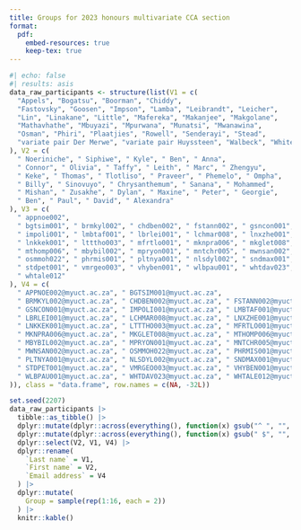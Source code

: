 ```yaml
---
title: Groups for 2023 honours multivariate CCA section
format:
  pdf:
    embed-resources: true
    keep-tex: true
---
```


```r
#| echo: false
#| results: asis
data_raw_participants <- structure(list(V1 = c(
  "Appels", "Bogatsu", "Boorman", "Chiddy",
  "Fastovsky", "Goosen", "Impson", "Lamba", "Leibrandt", "Leicher",
  "Lin", "Linakane", "Little", "Mafereka", "Makanjee", "Makgolane",
  "Mathavhathe", "Mbuyazi", "Mpurwana", "Munatsi", "Mwanawina",
  "Osman", "Phiri", "Plaatjies", "Rowell", "Senderayi", "Stead",
  "variate pair Der Merwe", "variate pair Huyssteen", "Walbeck", "White", "Whittaker"
), V2 = c(
  " Noeriniche", " Siphiwe", " Kyle", " Ben", " Anna",
  " Connor", " Olivia", " Taffy", " Leith", " Marc", " Zhengyu",
  " Keke", " Thomas", " Tlotliso", " Praveer", " Phemelo", " Ompha",
  " Billy", " Sinovuyo", " Chrysanthemum", " Sanana", " Mohammed",
  " Mishan", " Zusakhe", " Dylan", " Maxine", " Peter", " Georgie",
  " Ben", " Paul", " David", " Alexandra"
), V3 = c(
  " appnoe002",
  " bgtsim001", " brmkyl002", " chdben002", " fstann002", " gsncon001",
  " impoli001", " lmbtaf001", " lbrlei001", " lchmar008", " lnxzhe001",
  " lnkkek001", " ltttho003", " mfrtlo001", " mknpra006", " mkglet008",
  " mthomp006", " mbybil002", " mpryon001", " mntchr005", " mwnsan002",
  " osmmoh022", " phrmis001", " pltnya001", " nlsdyl002", " sndmax001",
  " stdpet001", " vmrgeo003", " vhyben001", " wlbpau001", " whtdav023",
  " whtale012"
), V4 = c(
  " APPNOE002@myuct.ac.za", " BGTSIM001@myuct.ac.za",
  " BRMKYL002@myuct.ac.za", " CHDBEN002@myuct.ac.za", " FSTANN002@myuct.ac.za",
  " GSNCON001@myuct.ac.za", " IMPOLI001@myuct.ac.za", " LMBTAF001@myuct.ac.za",
  " LBRLEI001@myuct.ac.za", " LCHMAR008@myuct.ac.za", " LNXZHE001@myuct.ac.za",
  " LNKKEK001@myuct.ac.za", " LTTTHO003@myuct.ac.za", " MFRTLO001@myuct.ac.za",
  " MKNPRA006@myuct.ac.za", " MKGLET008@myuct.ac.za", " MTHOMP006@myuct.ac.za",
  " MBYBIL002@myuct.ac.za", " MPRYON001@myuct.ac.za", " MNTCHR005@myuct.ac.za",
  " MWNSAN002@myuct.ac.za", " OSMMOH022@myuct.ac.za", " PHRMIS001@myuct.ac.za",
  " PLTNYA001@myuct.ac.za", " NLSDYL002@myuct.ac.za", " SNDMAX001@myuct.ac.za",
  " STDPET001@myuct.ac.za", " VMRGEO003@myuct.ac.za", " VHYBEN001@myuct.ac.za",
  " WLBPAU001@myuct.ac.za", " WHTDAV023@myuct.ac.za", " WHTALE012@myuct.ac.za"
)), class = "data.frame", row.names = c(NA, -32L))

set.seed(2207)
data_raw_participants |>
  tibble::as_tibble() |>
  dplyr::mutate(dplyr::across(everything(), function(x) gsub("^ ", "", x))) |>
  dplyr::mutate(dplyr::across(everything(), function(x) gsub(" $", "", x))) |>
  dplyr::select(V2, V1, V4) |>
  dplyr::rename(
    `Last name` = V1,
    `First name` = V2,
    `Email address` = V4
  ) |>
  dplyr::mutate(
    Group = sample(rep(1:16, each = 2))
  ) |>
  knitr::kable()
```
